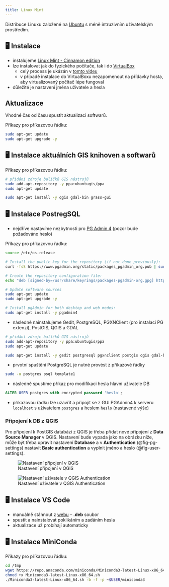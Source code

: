 ```yaml
---
title: Linux Mint
---
```


Distribuce Linuxu založené na [Ubuntu](https://ubuntu.com/) s méně intruzivním uživatelským prostředím.


## 🖥 Instalace

- instalujeme [Linux Mint - Cinnamon edition](https://www.linuxmint.com/download.php)
- lze instalovat jak do fyzického počítače, tak i do [VirtualBox](https://www.virtualbox.org/wiki/Downloads) 
  - celý process je ukázán v [tomto videu](https://www.youtube.com/watch?v=5MwBbgdSZS0)
  - v případě instalace do VirtualBoxu nezapomenout na přídavky hosta, aby virtualizovaný počítač lépe fungoval
- důležité je nastavení jména uživatele a hesla

## Aktualizace

Vhodné čas od času spustit aktualizaci softwarů.

Příkazy pro příkazovou řádku:

```bash
sudo apt-get update
sudo apt-get upgrade -y
```

## 🖥 Instalace aktuálních GIS knihoven a softwarů

Příkazy pro příkazovou řádku:

```bash
# přidání zdroje balíčků GIS nástrojů
sudo add-apt-repository -y ppa:ubuntugis/ppa
sudo apt-get update

sudo apt-get install -y qgis gdal-bin grass-gui
```

## 🖥 Instalace PostregSQL

- nejdříve nastavíme nezbytnosti pro [PG Admin 4](https://www.pgadmin.org/download/pgadmin-4-apt/) (pozor bude požadováno heslo)
 
Příkazy pro příkazovou řádku:

```bash
source /etc/os-release

# Install the public key for the repository (if not done previously):
curl -fsS https://www.pgadmin.org/static/packages_pgadmin_org.pub | sudo gpg --dearmor -o /usr/share/keyrings/packages-pgadmin-org.gpg

# Create the repository configuration file:
echo "deb [signed-by=/usr/share/keyrings/packages-pgadmin-org.gpg] https://ftp.postgresql.org/pub/pgadmin/pgadmin4/apt/$UBUNTU_CODENAME pgadmin4 main" | sudo tee /etc/apt/sources.list.d/pgadmin4.list

# Update software sources
sudo apt-get update
sudo apt-get upgrade -y

# Install pgAdmin for both desktop and web modes:
sudo apt-get install -y pgadmin4
```
- následně nainstalujeme Gedit, PostgreSQL, PGXNClient (pro instalaci PG extenzí), PostGIS, QGIS a GDAL

```bash
# přidání zdroje balíčků GIS nástrojů
sudo add-apt-repository -y ppa:ubuntugis/ppa
sudo apt-get update

sudo apt-get install -y gedit postgresql pgxnclient postgis qgis gdal-bin
```

- prvotní spuštění PostgreSQL je nutné provést z příkazové řádky

```bash
sudo -u postgres psql template1
```

- následně spustíme příkaz pro modifikaci hesla hlavní uživatele DB
  
```sql
ALTER USER postgres with encrypted password 'heslo';
```

- příkazovou řádku lze uzavřít a připojit se z GUI PGAdmin4 k serveru `localhost` s uživatelem `postgres` a heslem `heslo` (nastavené výše)

### Připojení k DB z QGIS

Pro připojení k PostGIS databázi z QGIS je třeba přidat nové připojení z **Data Source Manager** v QGIS. Nastavení bude vypada jako na obrázku níže, může být třeba upravit nastavení **Database** a v **Authentication** (@fig-pg-settings) nastavit **Basic authentication** a vyplnit jméno a heslo (@fig-user-settings). 

![Nastavení připojení v QGIS](images/qgis_pg_settings.png){#fig-pg-settings .lightbox}

![Nastavení uživatele v QGIS Authentication](images/qgis_pg_user.png){#fig-user-settings .lightbox}

## 🖥 Instalace VS Code

- manuálně stáhnout z [webu](https://code.visualstudio.com/) -- **.deb** soubor
- spustit a nainstalovat poklikáním a zadáním hesla
- aktualizace už probíhají automaticky

## 🖥 Instalace MiniConda

Příkazy pro příkazovou řádku:

```bash
cd /tmp
wget https://repo.anaconda.com/miniconda/Miniconda3-latest-Linux-x86_64.sh
chmod +x Miniconda3-latest-Linux-x86_64.sh
./Miniconda3-latest-Linux-x86_64.sh -b -f -p ~$USER/miniconda3
```
